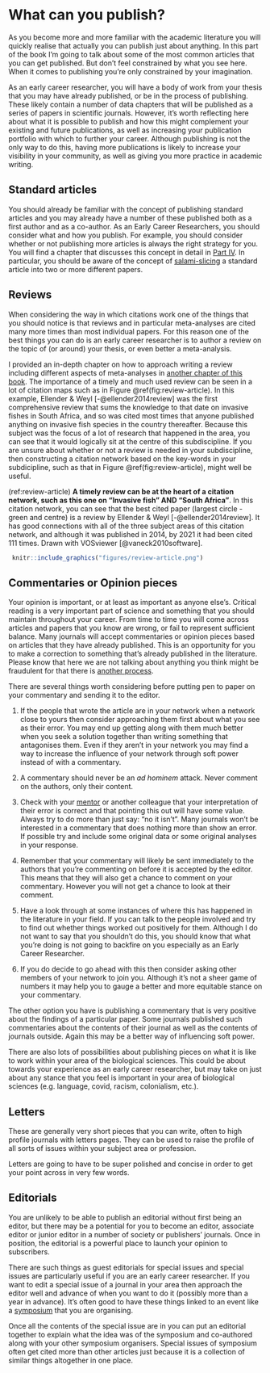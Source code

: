 # What can you publish? {#whattowrite}

As you become more and more familiar with the academic literature you will quickly realise that actually you can publish just about anything. In this part of the book I'm going to talk about some of the most common articles that you can get published. But don't feel constrained by what you see here. When it comes to publishing you're only constrained by your imagination.

As an early career researcher, you will have a body of work from your thesis that you may have already published, or be in the process of publishing. These likely contain a number of data chapters that will be published as a series of papers in scientific journals. However, it's worth reflecting here about what it is possible to publish and how this might complement your existing and future publications, as well as increasing your publication portfolio with which to further your career. Although publishing is not the only way to do this, having more publications is likely to increase your visibility in your community, as well as giving you more practice in academic writing.

## Standard articles
You should already be familiar with the concept of publishing standard articles and you may already have a number of these published both as a first author and as a co-author. As an Early Career Researchers, you should consider what and how you publish. For example, you should consider whether or not publishing more articles is always the right strategy for you. You will find a chapter that discusses this concept in detail in [Part IV](#publishmore). In particular, you should be aware of the concept of [salami-slicing](#salami) a standard article into two or more different papers. 


## Reviews
When considering the way in which citations work one of the things that you should notice is that reviews and in particular meta-analyses are cited many more times than most individual papers. For this reason one of the best things you can do is an early career researcher is to author a review on the topic of (or around) your thesis, or even better a meta-analysis. 

I provided an in-depth chapter on how to approach writing a review including different aspects of meta-analyses in [another chapter of this book](#review). The importance of a timely and much used review can be seen in a lot of citation maps such as in Figure \@ref(fig:review-article). In this example, Ellender & Weyl [-@ellender2014review] was the first comprehensive review that sums the knowledge to that date on invasive fishes in South Africa, and so was cited most times that anyone published anything on invasive fish species in the country thereafter. Because this subject was the focus of a lot of research that happened in the area, you can see that it would logically sit at the centre of this subdiscipline. If you are unsure about whether or not a review is needed in your subdiscipline, then constructing a citation network based on the key-words in your subdicipline, such as that in Figure \@ref(fig:review-article), might well be useful.


(ref:review-article) **A timely review can be at the heart of a citation network, such as this one on "Invasive fish" AND "South Africa"**. In this citation network, you can see that the best cited paper (largest circle - green and centre) is a review by Ellender & Weyl [-@ellender2014review]. It has good connections with all of the three subject areas of this citation network, and although it was published in 2014, by 2021 it had been cited 111 times. Drawn with VOSviewer [@vaneck2010software].

```{r review-article, echo=FALSE, out.width = '85%', fig.cap="(ref:review-article)"}
 knitr::include_graphics("figures/review-article.png")
```


## Commentaries or Opinion pieces {#commentary}
Your opinion is important, or at least as important as anyone else's. Critical reading is a very important part of science and something that you should maintain throughout your career. From time to time you will come across articles and papers that you know are wrong, or fail to represent sufficient balance. Many journals will accept commentaries or opinion pieces based on articles that they have already published. This is an opportunity for you to make a correction to something that's already published in the literature. Please know that here we are not talking about anything you think might be fraudulent for that there is [another process](#fraud).

There are several things worth considering before putting pen to paper on your commentary and sending it to the editor. 


1. If the people that wrote the article are in your network when a network close to yours then consider approaching them first about what you see as their error. You may end up getting along with them much better when you seek a solution together than writing something that antagonises them. Even if they aren't in your network you may find a way to increase the influence of your network through soft power instead of with a commentary.

1. A commentary should never be an _ad hominem_ attack. Never comment on the authors, only their content.

1. Check with your [mentor](#mentor) or another colleague that your interpretation of their error is correct and that pointing this out will have some value. Always try to do more than just say: "no it isn't". Many journals won't be interested in a commentary that does nothing more than show an error. If possible try and include some original data or some original analyses in your response.

1. Remember that your commentary will likely be sent immediately to the authors that you're commenting on before it is accepted by the editor. This means that they will also get a chance to comment on your commentary. However you will not get a chance to look at their comment. 

1. Have a look through at some instances of where this has happened in the literature in your field. If you can talk to the people involved and try to find out whether things worked out positively for them. Although I do not want to say that you shouldn't do this, you should know that what you're doing is not going to backfire on you especially as an Early Career Researcher. 

1. If you do decide to go ahead with this then consider asking other members of your network to join you. Although it's not a sheer game of numbers it may help you to gauge a better and more equitable stance on your commentary.

The other option you have is publishing a commentary that is very positive about the findings of a particular paper. Some journals published such commentaries about the contents of their journal as well as the contents of journals outside. Again this may be a better way of influencing soft power.

There are also lots of possibilities about publishing pieces on what it is like to work within your area of the biological sciences. This could be about towards your experience as an early career researcher, but may take on just about any stance that you feel is important in your area of biological sciences (e.g. language, covid, racism, colonialism, etc.).

## Letters
These are generally very short pieces that you can write, often to high profile journals with letters pages. They can be used to raise the profile of all sorts of issues within your subject area or profession.

Letters are going to have to be super polished and concise in order to get your point across in very few words. 

## Editorials
You are unlikely to be able to publish an editorial without first being an editor, but there may be a potential for you to become an editor, associate editor or junior editor in a number of society or publishers' journals. Once in position, the editorial is a powerful place to launch your opinion to subscribers.

There are such things as guest editorials for special issues and special issues are particularly useful if you are an early career researcher. If you want to edit a special issue of a journal in your area then approach the editor well and advance of when you want to do it (possibly more than a year in advance). It's often good to have these things linked to an event like a [symposium](#symposium) that you are organising. 

Once all the contents of the special issue are in you can put an editorial together to explain what the idea was of the symposium and co-authored along with your other symposium organisers. Special issues of symposium often get cited more than other articles just because it is a collection of similar things altogether in one place.
